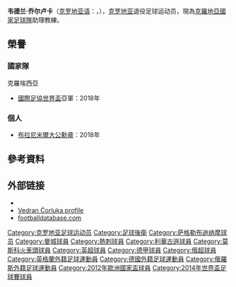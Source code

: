{{noteTA|G1=足球|G2=EPL|G3=德甲|G4=uefa
|T=zh-hans:韦德兰·乔尔卢卡;zh-hk:韋德蘭·哥路卡;zh-tw:韋德蘭·喬爾盧卡;
|1=zh-hans:乔尔卢卡;zh-hk:哥路卡;zh-tw:喬爾盧卡;
}}
{{Infobox football biography
| playername = 韦德兰·乔尔卢卡<br>''Vedran Ćorluka''
| image = [[File:Corluka_(cropped).jpg|240px]]
| fullname = Vedran Ćorluka
| height         = 1.92 m<ref>{{cite web |url=https://tournament.fifadata.com/documents/FWC/2018/pdf/FWC_2018_SQUADLISTS.PDF |title=2018 FIFA World Cup Russia – List of Players |website=FIFA.com |publisher=Fédération Internationale de Football Association |date=4 June 2018 |access-date=19 June 2018}}</ref>
| nickname = 
| dateofbirth = {{birth date and age|1986|2|5}}
| cityofbirth = [[代尔文塔|代尔文塔]]
| countryofbirth = {{flag|SFR Yugoslavia}}
| currentclub    = [[克羅地亞國家足球隊|克羅地亞]] (assistant)
| clubnumber     = 
| position = [[後衛_(足球)|後衛]]
| youthyears1    = 
| youthclubs1    = [[萨格勒布迪纳摩足球俱乐部|萨格勒布迪纳摩]]
| years1         = 2003–2007 | clubs1 = [[萨格勒布迪纳摩足球俱乐部|萨格勒布迪纳摩]]               | caps1 =  61 | goals1 = 7
| years2         = 2004–2005 | clubs2 = → [[國際扎普雷希奇足球俱樂部|國際扎普雷希奇]] (loan)     | caps2 =  27 | goals2 = 4
| years3         = 2007–2008 | clubs3 = [[曼彻斯特城足球俱乐部|曼城]]          | caps3 =  38 | goals3 = 1
| years4         = 2008–2012 | clubs4 = [[托特纳姆热刺足球俱乐部|热刺]]      | caps4 =  81 | goals4 = 1
| years5         = 2012      | clubs5 = → [[勒沃库森足球俱乐部|勒沃库森]] (loan) | caps5 =   7 | goals5 = 0
| years6         = 2012–2021 | clubs6 = [[莫斯科火車頭足球會|莫斯科火車頭]]          | caps6 = 200 | goals6 = 7
| nationalyears1 = 2002      |nationalteam1 = 克羅地亞U16                                             | nationalcaps1 = 7  | nationalgoals1 = 2
| nationalyears2 = 2002–2003 |nationalteam2 = [[克羅地亞17歲以下國家足球隊|克羅地亞U17]] | nationalcaps2 = 11 | nationalgoals2 = 2
| nationalyears3 = 2003      |nationalteam3 = [[克羅地亞18歲以下國家足球隊|克羅地亞U18]] | nationalcaps3 = 3  | nationalgoals3 = 0
| nationalyears4 = 2004–2005 |nationalteam4 = [[克羅地亞19歲以下國家足球隊|克羅地亞U19]] | nationalcaps4 = 12 | nationalgoals4 = 4
| nationalyears5 = 2005–2006 |nationalteam5 = [[克羅地亞21歲以下國家足球隊|克羅地亞U21]] | nationalcaps5 =  9 | nationalgoals5 = 0
| nationalyears6 = 2006–2018 |nationalteam6 = [[克羅地亞國家足球隊|克羅地亞]]              | nationalcaps6 = 103| nationalgoals6 = 4
| manageryears1  = 2021–     |managerclubs1 = [[克羅地亞國家足球隊|克羅地亞]] (助教)
| manageryears2  = 2021     |managerclubs2 = [[莫斯科火車頭足球會|莫斯科火車頭]] (助教)
| medaltemplates = 
{{Medal|Sport|男子[[足球|足球]]}}
{{Medal|Country|{{fb|CRO}}}}
{{Medal|Comp|[[國際足協世界盃|國際足協世界盃]]}}
{{Medal|RU|[[2018年國際足協世界盃|2018 俄羅斯]]|}}
}}{{中文譯名
| english    = Vedran '''Ćorluka'''
| putonghua  = 乔尔卢卡
| taiwan     = 喬爾盧卡
| cantonese  = 哥路卡
|}}
'''韦德兰·乔尔卢卡'''（[[克罗地亚语|克罗地亚语]]：'''{{lang|hr|Vedran Ćorluka}}'''，{{bd|1986年|2月5日|catidx=Corluka, Vedran}}），[[克罗地亚|克罗地亚]]退役足球运动员，現為[[克羅地亞國家足球隊|克羅地亞國家足球隊]]助理教練。

== 榮譽 ==
=== 國家隊 ===	
;{{flagicon|CRO}} 克羅埃西亞
*[[國際足協世界盃|國際足協世界盃]]亞軍：2018年

=== 個人 ===	
*[[布拉尼米爾大公勳章|布拉尼米爾大公勳章]]：2018年

==參考資料==
{{reflist}}

==外部链接==
* {{soccerbase|id=44115|name=乔尔卢卡}}
* [http://www.hnl-statistika.com/p1.asp?ID=63 Vedran Ćorluka profile] 
* [http://www.footballdatabase.com/index.php?page=player&Id=6572&b=true&pn=Vedran_%C4%86orluka footballdatabase.com] {{Wayback|url=http://www.footballdatabase.com/index.php?page=player&Id=6572&b=true&pn=Vedran_%C4%86orluka |date=20080912092142 }}

{{2008年欧洲足球锦标赛克罗地亚参赛名单}}
{{2012年歐洲足球錦標賽克羅地亞參賽名單}}
{{2014年世界盃足球賽克羅地亞參賽名單}}
{{2016年歐洲國家盃克羅地亞參賽名單}}
{{2018年世界盃足球賽克羅地亞參賽名單}}

{{DEFAULTSORT:Corluka, Vedran}}
[[Category:克罗地亚足球运动员|Category:克罗地亚足球运动员]]
[[Category:足球後衛|Category:足球後衛]]
[[Category:萨格勒布迪纳摩球员|Category:萨格勒布迪纳摩球员]]
[[Category:曼城球員|Category:曼城球員]]
[[Category:熱刺球員|Category:熱刺球員]]
[[Category:利華古遜球員|Category:利華古遜球員]]
[[Category:莫斯科火車頭球員|Category:莫斯科火車頭球員]]
[[Category:英超球員|Category:英超球員]]
[[Category:德甲球員|Category:德甲球員]]
[[Category:俄超球員|Category:俄超球員]]
[[Category:英格蘭外籍足球運動員|Category:英格蘭外籍足球運動員]]
[[Category:德國外籍足球運動員|Category:德國外籍足球運動員]]
[[Category:俄羅斯外籍足球運動員|Category:俄羅斯外籍足球運動員]]
[[Category:2012年歐洲國家盃球員|Category:2012年歐洲國家盃球員]]
[[Category:2014年世界盃足球賽球員|Category:2014年世界盃足球賽球員]]